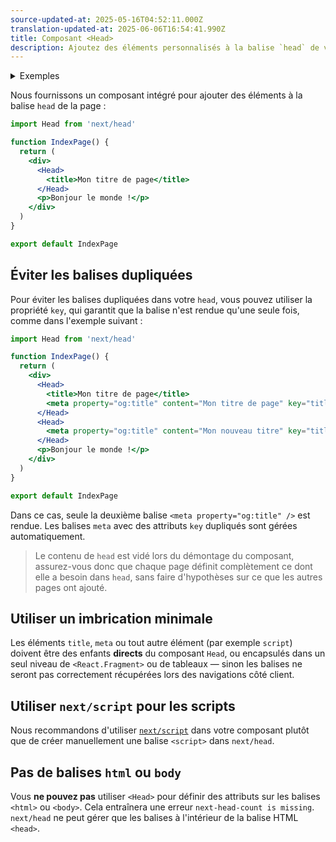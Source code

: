 ```yaml
---
source-updated-at: 2025-05-16T04:52:11.000Z
translation-updated-at: 2025-06-06T16:54:41.990Z
title: Composant <Head>
description: Ajoutez des éléments personnalisés à la balise `head` de votre page avec le composant Head intégré.
---
```


<details>
  <summary>Exemples</summary>

- [Éléments Head](https://github.com/vercel/next.js/tree/canary/examples/head-elements)
- [Composant Layout](https://github.com/vercel/next.js/tree/canary/examples/layout-component)

</details>

Nous fournissons un composant intégré pour ajouter des éléments à la balise `head` de la page :

```jsx
import Head from 'next/head'

function IndexPage() {
  return (
    <div>
      <Head>
        <title>Mon titre de page</title>
      </Head>
      <p>Bonjour le monde !</p>
    </div>
  )
}

export default IndexPage
```

## Éviter les balises dupliquées

Pour éviter les balises dupliquées dans votre `head`, vous pouvez utiliser la propriété `key`, qui garantit que la balise n'est rendue qu'une seule fois, comme dans l'exemple suivant :

```jsx
import Head from 'next/head'

function IndexPage() {
  return (
    <div>
      <Head>
        <title>Mon titre de page</title>
        <meta property="og:title" content="Mon titre de page" key="title" />
      </Head>
      <Head>
        <meta property="og:title" content="Mon nouveau titre" key="title" />
      </Head>
      <p>Bonjour le monde !</p>
    </div>
  )
}

export default IndexPage
```

Dans ce cas, seule la deuxième balise `<meta property="og:title" />` est rendue. Les balises `meta` avec des attributs `key` dupliqués sont gérées automatiquement.

> Le contenu de `head` est vidé lors du démontage du composant, assurez-vous donc que chaque page définit complètement ce dont elle a besoin dans `head`, sans faire d'hypothèses sur ce que les autres pages ont ajouté.

## Utiliser un imbrication minimale

Les éléments `title`, `meta` ou tout autre élément (par exemple `script`) doivent être des enfants **directs** du composant `Head`,
ou encapsulés dans un seul niveau de `<React.Fragment>` ou de tableaux — sinon les balises ne seront pas correctement récupérées lors des navigations côté client.

## Utiliser `next/script` pour les scripts

Nous recommandons d'utiliser [`next/script`](/docs/pages/building-your-application/optimizing/scripts) dans votre composant plutôt que de créer manuellement une balise `<script>` dans `next/head`.

## Pas de balises `html` ou `body`

Vous **ne pouvez pas** utiliser `<Head>` pour définir des attributs sur les balises `<html>` ou `<body>`. Cela entraînera une erreur `next-head-count is missing`. `next/head` ne peut gérer que les balises à l'intérieur de la balise HTML `<head>`.